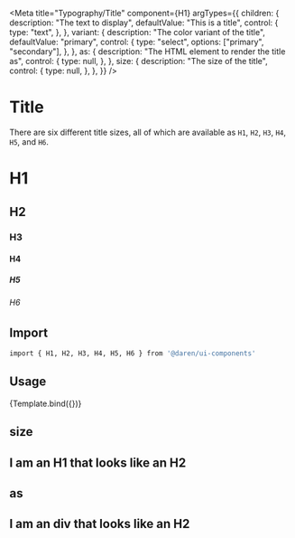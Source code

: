 
<Meta
  title="Typography/Title"
  component={H1}
  argTypes={{
    children: {
      description: "The text to display",
      defaultValue: "This is a title",
      control: {
        type: "text",
      },
    },
    variant: {
      description: "The color variant of the title",
      defaultValue: "primary",
      control: {
        type: "select",
        options: ["primary", "secondary"],
      },
    },
    as: {
      description: "The HTML element to render the title as",
      control: {
        type: null,
      },
    },
    size: {
      description: "The size of the title",
      control: {
        type: null,
      },
    },
  }}
/>


# Title

There are six different title sizes, all of which are available as `H1`, `H2`, `H3`, `H4`, `H5`, and `H6`.

<Actions packageName="typography" />

<Story name="example">
  <div className="space-y-4 mb-8">
    <H1>H1</H1>
    <H2>H2</H2>
    <H3>H3</H3>
    <H4>H4</H4>
    <H5>H5</H5>
    <H6>H6</H6>
  </div>
</Story>

## Import

```bash
import { H1, H2, H3, H4, H5, H6 } from '@daren/ui-components'
```

## Usage

<Canvas>
  <Story name="usage">{Template.bind({})}</Story>
</Canvas>

<ArgsTable story="usage" />

## size

<Canvas>
  <Story name="size">
    <div className="space-y-4">
      <H2 as="h1">I am an H1 that looks like an H2</H2>
    </div>
  </Story>
</Canvas>

## as

<Canvas>
  <Story name="as">
    <div className="space-y-4">
      <H2 as="div">I am an div that looks like an H2</H2>
    </div>
  </Story>
</Canvas>
